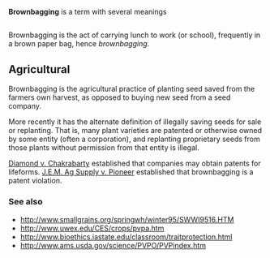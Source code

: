 {{orphan}}
{{Notability|date=October 2007}}
{{Unreferenced|date=October 2007}}
{{Dict}}

'''Brownbagging''' is a term with several meanings

== ==
Brownbagging is the act of carrying lunch to work (or school), frequently in a brown paper bag, hence ''brownbagging''.

== Agricultural ==


Brownbagging is the agricultural practice of planting seed saved from the farmers own harvest, as opposed to buying new seed from a seed company.

More recently it has the alternate definition of illegally saving seeds for sale or replanting. That is, many plant varieties are patented or otherwise owned by some entity (often a corporation), and replanting proprietary seeds from those plants without permission from that entity is illegal.

[[Diamond v. Chakrabarty]] established that companies may obtain patents for lifeforms. [http://neuro.law.cornell.edu/supct/search/display.html?terms=patent&url=/supct/html/99-1996.ZS.html J.E.M. Ag Supply v. Pioneer] established that brownbagging is a patent violation.

=== See also ===

* http://www.smallgrains.org/springwh/winter95/SWWI9516.HTM
* http://www.uwex.edu/CES/crops/pvpa.htm
* http://www.bioethics.iastate.edu/classroom/traitprotection.html
* http://www.ams.usda.gov/science/PVPO/PVPindex.htm